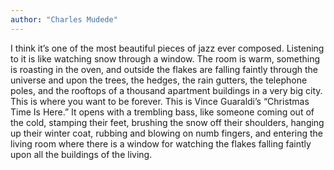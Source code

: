 ```yaml
---
author: "Charles Mudede"
---
```


I think it’s one of the most beautiful pieces of jazz ever composed. Listening to it is like watching snow through a window. The room is warm, something is roasting in the oven, and outside the flakes are falling faintly through the universe and upon the trees, the hedges, the rain gutters, the telephone poles, and the rooftops of a thousand apartment buildings in a very big city. This is where you want to be forever. This is Vince Guaraldi’s “Christmas Time Is Here.” It opens with a trembling bass, like someone coming out of the cold, stamping their feet, brushing the snow off their shoulders, hanging up their winter coat, rubbing and blowing on numb fingers, and entering the living room where there is a window for watching the flakes falling faintly upon all the buildings of the living.
